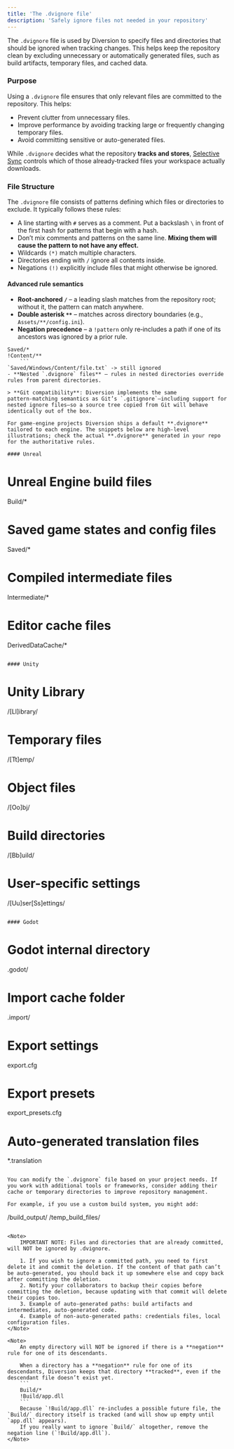 ---
title: 'The .dvignore file'
description: 'Safely ignore files not needed in your repository'
---

The `.dvignore` file is used by Diversion to specify files and directories that should be ignored when tracking changes. This helps keep the repository clean by excluding unnecessary or automatically generated files, such as build artifacts, temporary files, and cached data.

### Purpose

Using a `.dvignore` file ensures that only relevant files are committed to the repository. This helps:

- Prevent clutter from unnecessary files.
- Improve performance by avoiding tracking large or frequently changing temporary files.
- Avoid committing sensitive or auto-generated files.

While `.dvignore` decides what the repository **tracks and stores**, [Selective Sync](../advanced/selective-sync) controls which of those already‑tracked files your workspace actually downloads.

### File Structure

The `.dvignore` file consists of patterns defining which files or directories to exclude. It typically follows these rules:

- A line starting with `#` serves as a comment. Put a backslash `\` in front of the first hash for patterns that begin with a hash.
- Don’t mix comments and patterns on the same line. **Mixing them will cause the pattern to not have any effect.**
- Wildcards `(*)` match multiple characters.
- Directories ending with `/` ignore all contents inside.
- Negations `(!)` explicitly include files that might otherwise be ignored.

#### Advanced rule semantics

- **Root‑anchored `/`** – a leading slash matches from the repository root; without it, the pattern can match anywhere.
- **Double asterisk `**`** – matches across directory boundaries (e.g., `Assets/**/config.ini`).
- **Negation precedence** – a `!pattern` only re‑includes a path if one of its ancestors was ignored by a prior rule.
```text
Saved/*
!Content/**
    ```
`Saved/Windows/Content/file.txt` -> still ignored
- **Nested `.dvignore` files** – rules in nested directories override rules from parent directories.

> **Git compatibility**: Diversion implements the same pattern‑matching semantics as Git’s `.gitignore`—including support for nested ignore files—so a source tree copied from Git will behave identically out of the box.

For game‑engine projects Diversion ships a default **.dvignore** tailored to each engine. The snippets below are high‑level illustrations; check the actual **.dvignore** generated in your repo for the authoritative rules.

#### Unreal
```
# Unreal Engine build files
Build/*
# Saved game states and config files
Saved/*
# Compiled intermediate files
Intermediate/*
# Editor cache files
DerivedDataCache/*
```

#### Unity
```
# Unity Library
/[Ll]ibrary/
# Temporary files
/[Tt]emp/
# Object files
/[Oo]bj/
# Build directories
/[Bb]uild/
# User-specific settings
/[Uu]ser[Ss]ettings/
```

#### Godot

```
# Godot internal directory
.godot/
# Import cache folder
.import/
# Export settings
export.cfg
# Export presets
export_presets.cfg
# Auto-generated translation files
*.translation
```

You can modify the `.dvignore` file based on your project needs. If you work with additional tools or frameworks, consider adding their cache or temporary directories to improve repository management.

For example, if you use a custom build system, you might add:

```
/build_output/
/temp_build_files/
```

<Note>
    IMPORTANT NOTE: Files and directories that are already committed, will NOT be ignored by .dvignore.

    1. If you wish to ignore a committed path, you need to first delete it and commit the deletion. If the content of that path can’t be auto-generated, you should back it up somewhere else and copy back after committing the deletion.
    2. Notify your collaborators to backup their copies before committing the deletion, because updating with that commit will delete their copies too.
    3. Example of auto-generated paths: build artifacts and intermediates, auto-generated code.
    4. Example of non-auto-generated paths: credentials files, local configuration files.
</Note>

<Note>
    An empty directory will NOT be ignored if there is a **negation** rule for one of its descendants.

    When a directory has a **negation** rule for one of its descendants, Diversion keeps that directory **tracked**, even if the descendant file doesn’t exist yet.
    ```
    Build/*
    !Build/app.dll
    ```
    Because `!Build/app.dll` re-includes a possible future file, the `Build/` directory itself is tracked (and will show up empty until `app.dll` appears).
    If you really want to ignore `Build/` altogether, remove the negation line (`!Build/app.dll`).
</Note>
